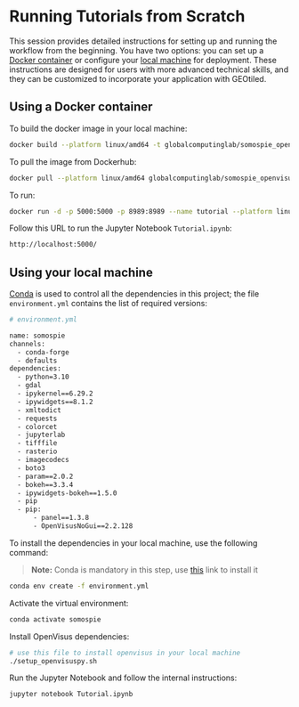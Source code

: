 # Running Tutorials from Scratch



This session provides detailed instructions for setting up and running the workflow from the beginning. You have two options: you can set up a [Docker container](#using-a-docker-container) or configure your [local machine](#using-your-local-machine) for deployment. These instructions are designed for users with more advanced technical skills, and they can be customized to incorporate your application with GEOtiled.

## Using a Docker container

To build the docker image in your local machine:

```.bash
docker build --platform linux/amd64 -t globalcomputinglab/somospie_openvisus .
```

To pull the image from Dockerhub:

```.bash
docker pull --platform linux/amd64 globalcomputinglab/somospie_openvisus:tutorial
```

To run:

```.bash
docker run -d -p 5000:5000 -p 8989:8989 --name tutorial --platform linux/amd64 globalcomputinglab/somospie_openvisus
```

Follow this URL to run the Jupyter Notebook `Tutorial.ipynb`:

```.bash
http://localhost:5000/
```

## Using your local machine

[Conda](https://www.anaconda.com/download/) is used to control all the dependencies in this project; the file `environment.yml` contains the list of required versions:

```.bash
# environment.yml

name: somospie
channels:
  - conda-forge
  - defaults
dependencies:
  - python=3.10
  - gdal
  - ipykernel==6.29.2
  - ipywidgets==8.1.2
  - xmltodict
  - requests
  - colorcet
  - jupyterlab
  - tifffile
  - rasterio
  - imagecodecs
  - boto3
  - param==2.0.2
  - bokeh==3.3.4
  - ipywidgets-bokeh==1.5.0
  - pip
  - pip:
      - panel==1.3.8
      - OpenVisusNoGui==2.2.128

```

To install the dependencies in your local machine, use the following command:

>  **Note:** Conda is mandatory in this step, use [this](https://www.anaconda.com/download/) link to install it

```.bash
conda env create -f environment.yml
```

Activate the virtual environment:

```.bash
conda activate somospie
```

Install OpenVisus dependencies:

```.bash
# use this file to install openvisus in your local machine
./setup_openvisuspy.sh
```

Run the Jupyter Notebook and follow the internal instructions:

```.bash
jupyter notebook Tutorial.ipynb
```
